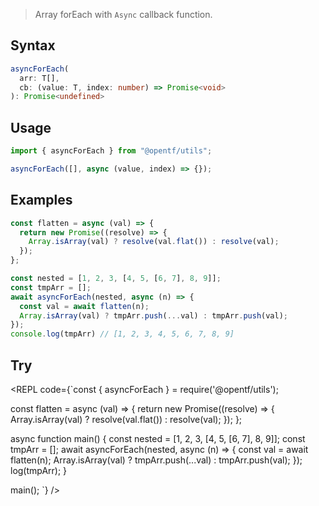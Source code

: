 
> Array forEach with `Async` callback function.

## Syntax

```ts
asyncForEach(
  arr: T[], 
  cb: (value: T, index: number) => Promise<void>
): Promise<undefined>
```

## Usage

```ts
import { asyncForEach } from "@opentf/utils";

asyncForEach([], async (value, index) => {});
```

## Examples

```ts
const flatten = async (val) => {
  return new Promise((resolve) => {
    Array.isArray(val) ? resolve(val.flat()) : resolve(val);
  });
};

const nested = [1, 2, 3, [4, 5, [6, 7], 8, 9]];
const tmpArr = [];
await asyncForEach(nested, async (n) => {
  const val = await flatten(n);
  Array.isArray(val) ? tmpArr.push(...val) : tmpArr.push(val);
});
console.log(tmpArr) // [1, 2, 3, 4, 5, 6, 7, 8, 9]
```

## Try

<REPL code={`const { asyncForEach } = require('@opentf/utils');

const flatten = async (val) => {
  return new Promise((resolve) => {
    Array.isArray(val) ? resolve(val.flat()) : resolve(val);
  });
};


async function main() {
  const nested = [1, 2, 3, [4, 5, [6, 7], 8, 9]];
  const tmpArr = [];
  await asyncForEach(nested, async (n) => {
    const val = await flatten(n);
    Array.isArray(val) ? tmpArr.push(...val) : tmpArr.push(val);
  });
  log(tmpArr);
}

main();
`} />
